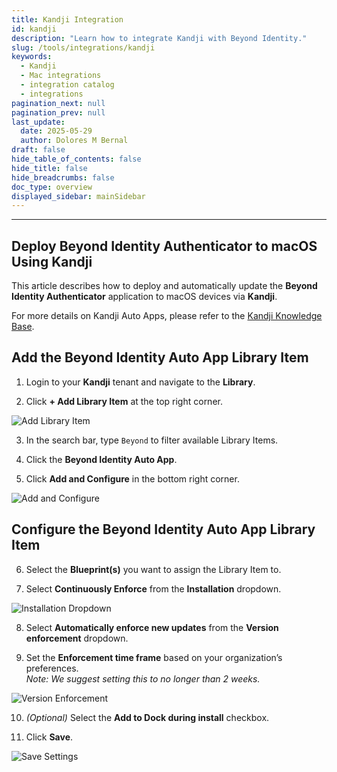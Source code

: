 ```yaml
---
title: Kandji Integration
id: kandji
description: "Learn how to integrate Kandji with Beyond Identity."
slug: /tools/integrations/kandji
keywords:
  - Kandji
  - Mac integrations
  - integration catalog
  - integrations
pagination_next: null
pagination_prev: null
last_update:
  date: 2025-05-29
  author: Dolores M Bernal
draft: false
hide_table_of_contents: false
hide_title: false
hide_breadcrumbs: false
doc_type: overview
displayed_sidebar: mainSidebar
---
```


---
Deploy Beyond Identity Authenticator to macOS Using Kandji
---

This article describes how to deploy and automatically update the **Beyond Identity Authenticator** application to macOS devices via **Kandji**.  

For more details on Kandji Auto Apps, please refer to the [Kandji Knowledge Base](https://support.kandji.io/).

## Add the Beyond Identity Auto App Library Item

1. Login to your **Kandji** tenant and navigate to the **Library**.

2. Click **+ Add Library Item** at the top right corner.

![Add Library Item](../images/add-library-item.png)

3. In the search bar, type `Beyond` to filter available Library Items.

4. Click the **Beyond Identity Auto App**.

5. Click **Add and Configure** in the bottom right corner.

![Add and Configure](../images/add-and-configure.png)

## Configure the Beyond Identity Auto App Library Item

6. Select the **Blueprint(s)** you want to assign the Library Item to.

7. Select **Continuously Enforce** from the **Installation** dropdown.

![Installation Dropdown](../images/installation-dropdown.png)

8. Select **Automatically enforce new updates** from the **Version enforcement** dropdown.

9. Set the **Enforcement time frame** based on your organization’s preferences.  
   _Note: We suggest setting this to no longer than 2 weeks._

![Version Enforcement](../images/version-enforcement.png)

10. *(Optional)* Select the **Add to Dock during install** checkbox.

11. Click **Save**.

![Save Settings](../images/save-settings.png)
